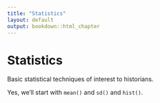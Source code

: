 ```yaml
---
title: "Statistics"
layout: default
output: bookdown::html_chapter
---
```


# Statistics

Basic statistical techniques of interest to historians.

Yes, we'll start with `mean()` and `sd()` and `hist()`.
